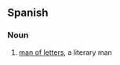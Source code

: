 ==Spanish==

===Noun===
{{es-noun|m|sg=[[hombre]] de [[letras]]|pl=hombres de letras}}

# [[man of letters]], a literary man